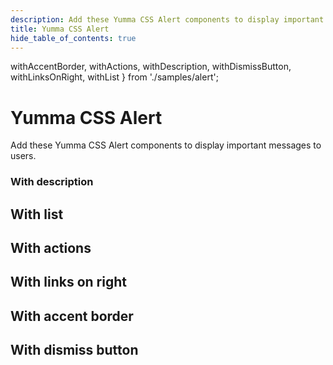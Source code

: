```yaml
---
description: Add these Yumma CSS Alert components to display important messages to users.
title: Yumma CSS Alert
hide_table_of_contents: true
---
```


  withAccentBorder,
  withActions,
  withDescription,
  withDismissButton,
  withLinksOnRight,
  withList
} from './samples/alert';

# Yumma CSS Alert

Add these Yumma CSS Alert components to display important messages to users.

### With description

<ClassPreview
  codeData={withDescription}
  usePadding
  useTabs
  useVersion = 'release'
/>

## With list

<ClassPreview
  codeData={withList}
  usePadding
  useTabs
  useVersion = 'release'
/>

## With actions

<ClassPreview
  codeData={withActions}
  usePadding
  useTabs
  useVersion = 'release'
/>

## With links on right

<ClassPreview
  codeData={withLinksOnRight}
  usePadding
  useTabs
  useVersion = 'release'
/>

## With accent border

<ClassPreview
  codeData={withAccentBorder}
  usePadding
  useTabs
  useVersion = 'release'
/>

## With dismiss button

<ClassPreview
  codeData={withDismissButton}
  usePadding
  useTabs
  useVersion = 'release'
/>